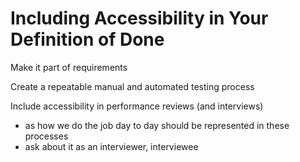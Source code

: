 
# Including Accessibility in Your Definition of Done

Make it part of requirements

Create a repeatable manual and automated testing process

Include accessibility in performance reviews (and interviews)
- as how we do the job day to day should be represented in these processes
- ask about it as an interviewer, interviewee

